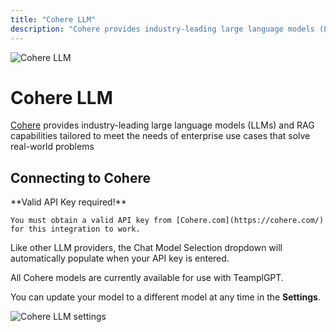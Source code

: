 ```yaml
---
title: "Cohere LLM"
description: "Cohere provides industry-leading large language models (LLMs) and RAG capabilities tailored to meet the needs of enterprise use cases that solve real-world problems"
---
```



<Image
  src="/images/anythingllm-setup/llm-configuration/cloud/cohere/header-image.png"
  height={1080}
  width={1920}
  quality={100}
  alt="Cohere LLM"
/>

# Cohere LLM

[Cohere](https://cohere.com/) provides industry-leading large language models (LLMs) and RAG capabilities tailored to meet the needs of enterprise use cases that solve real-world problems

## Connecting to Cohere

<Callout type="info" emoji="️💡">
  **Valid API Key required!**

    You must obtain a valid API key from [Cohere.com](https://cohere.com/) for this integration to work.

</Callout>

Like other LLM providers, the Chat Model Selection dropdown will automatically populate when your API key is entered.

All Cohere models are currently available for use with TeamplGPT.

You can update your model to a different model at any time in the **Settings**.

<Image
  src="/images/anythingllm-setup/llm-configuration/cloud/cohere/cohere-llm.png"
  height={1080}
  width={1920}
  quality={100}
  alt="Cohere LLM settings"
/>
